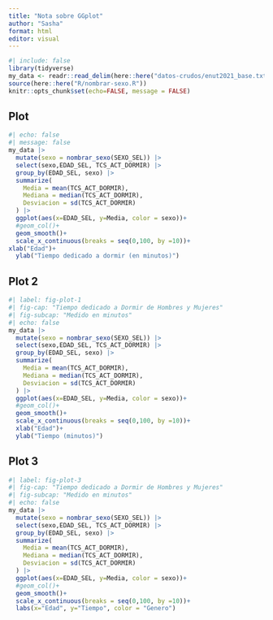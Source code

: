 ```yaml
---
title: "Nota sobre GGplot"
author: "Sasha"
format: html
editor: visual
---
```


```r
#| include: false
library(tidyverse)
my_data <- readr::read_delim(here::here("datos-crudos/enut2021_base.txt"), delim = "|")
source(here::here("R/nombrar-sexo.R"))
knitr::opts_chunk$set(echo=FALSE, message = FALSE)
```


## Plot 

```r
#| echo: false
#| message: false
my_data |>
  mutate(sexo = nombrar_sexo(SEXO_SEL)) |>
  select(sexo,EDAD_SEL, TCS_ACT_DORMIR) |>
  group_by(EDAD_SEL, sexo) |>
  summarize(
    Media = mean(TCS_ACT_DORMIR),
    Mediana = median(TCS_ACT_DORMIR),
    Desviacion = sd(TCS_ACT_DORMIR)
  ) |> 
  ggplot(aes(x=EDAD_SEL, y=Media, color = sexo))+
  #geom_col()+
  geom_smooth()+
  scale_x_continuous(breaks = seq(0,100, by =10))+
xlab("Edad")+
  ylab("Tiempo dedicado a dormir (en minutos)")
```

## Plot 2

```r
#| label: fig-plot-1
#| fig-cap: "Tiempo dedicado a Dormir de Hombres y Mujeres"
#| fig-subcap: "Medido en minutos"
#| echo: false
my_data |>
  mutate(sexo = nombrar_sexo(SEXO_SEL)) |>
  select(sexo,EDAD_SEL, TCS_ACT_DORMIR) |>
  group_by(EDAD_SEL, sexo) |>
  summarize(
    Media = mean(TCS_ACT_DORMIR),
    Mediana = median(TCS_ACT_DORMIR),
    Desviacion = sd(TCS_ACT_DORMIR)
  ) |> 
  ggplot(aes(x=EDAD_SEL, y=Media, color = sexo))+
  #geom_col()+
  geom_smooth()+
  scale_x_continuous(breaks = seq(0,100, by =10))+
  xlab("Edad")+
  ylab("Tiempo (minutos)")

```

## Plot 3

```r
#| label: fig-plot-3
#| fig-cap: "Tiempo dedicado a Dormir de Hombres y Mujeres"
#| fig-subcap: "Medido en minutos"
#| echo: false
my_data |>
  mutate(sexo = nombrar_sexo(SEXO_SEL)) |>
  select(sexo,EDAD_SEL, TCS_ACT_DORMIR) |>
  group_by(EDAD_SEL, sexo) |>
  summarize(
    Media = mean(TCS_ACT_DORMIR),
    Mediana = median(TCS_ACT_DORMIR),
    Desviacion = sd(TCS_ACT_DORMIR)
  ) |> 
  ggplot(aes(x=EDAD_SEL, y=Media, color = sexo))+
  #geom_col()+
  geom_smooth()+
  scale_x_continuous(breaks = seq(0,100, by =10))+
  labs(x="Edad", y="Tiempo", color = "Genero")

```

